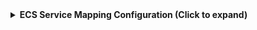 <details>
<summary><b>ECS Service Mapping Configuration (Click to expand)</b></summary>

```yaml showLineNumbers
resources:
  - kind: AWS::ECS::Service
    selector:
      query: 'true'
    port:
      entity:
        mappings:
          identifier: .Properties.ServiceArn
          title: .Properties.ServiceName
          blueprint: '"ecsService"'
          properties:
            serviceName: .Properties.ServiceName
            serviceArn: .Properties.ServiceArn
            clusterArn: .Properties.ClusterArn
            taskDefinition: .Properties.TaskDefinition
            desiredCount: .Properties.DesiredCount
            runningCount: .Properties.RunningCount
            launchType: .Properties.LaunchType
            status: .Properties.Status
          relations:
            account: .__ExtraContext.AccountId
            cluster: .Properties.ClusterArn
```

</details>
